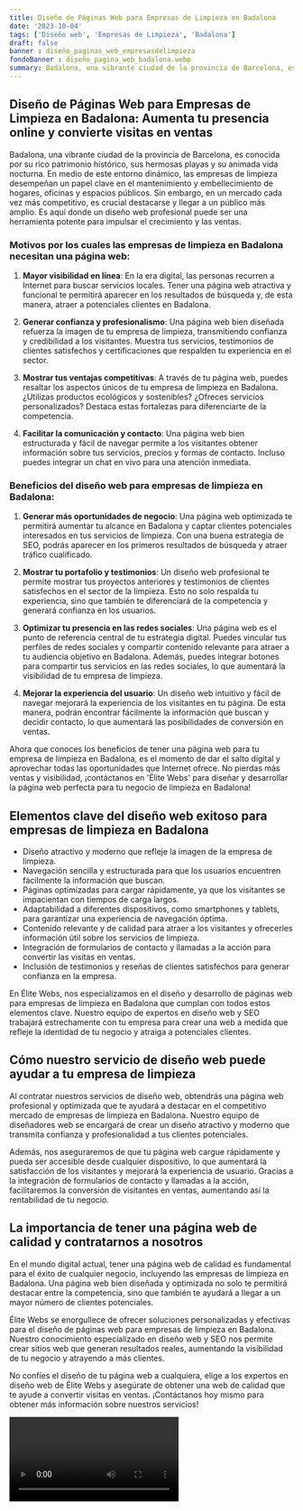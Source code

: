 ```yaml
---
title: Diseño de Páginas Web para Empresas de Limpieza en Badalona
date: '2023-10-04'
tags: ['Diseño web', 'Empresas de Limpieza', 'Badalona']
draft: false
banner : diseño_paginas_web_empresasdelimpieza
fondoBanner : diseño_pagina_web_badalona.webp
summary: Badalona, una vibrante ciudad de la provincia de Barcelona, es conocida por su rico patrimonio histórico, sus hermosas playas y su animada vida nocturna. En medio de este entorno dinámico, las empresas de limpieza desempeñan un papel clave en el mantenimiento y embellecimiento de hogares, oficinas y espacios públicos. Sin embargo, en un mercado cada vez más competitivo, es crucial destacarse y llegar a un público más amplio. Es aquí donde un diseño web profesional puede ser una herramienta potente para impulsar el crecimiento y las ventas.
---
```


## Diseño de Páginas Web para Empresas de Limpieza en Badalona: Aumenta tu presencia online y convierte visitas en ventas

Badalona, una vibrante ciudad de la provincia de Barcelona, es conocida por su rico patrimonio histórico, sus hermosas playas y su animada vida nocturna. En medio de este entorno dinámico, las empresas de limpieza desempeñan un papel clave en el mantenimiento y embellecimiento de hogares, oficinas y espacios públicos. Sin embargo, en un mercado cada vez más competitivo, es crucial destacarse y llegar a un público más amplio. Es aquí donde un diseño web profesional puede ser una herramienta potente para impulsar el crecimiento y las ventas.

### Motivos por los cuales las empresas de limpieza en Badalona necesitan una página web:

1. **Mayor visibilidad en línea**: En la era digital, las personas recurren a Internet para buscar servicios locales. Tener una página web atractiva y funcional te permitirá aparecer en los resultados de búsqueda y, de esta manera, atraer a potenciales clientes en Badalona.

2. **Generar confianza y profesionalismo**: Una página web bien diseñada refuerza la imagen de tu empresa de limpieza, transmitiendo confianza y credibilidad a los visitantes. Muestra tus servicios, testimonios de clientes satisfechos y certificaciones que respalden tu experiencia en el sector.

3. **Mostrar tus ventajas competitivas**: A través de tu página web, puedes resaltar los aspectos únicos de tu empresa de limpieza en Badalona. ¿Utilizas productos ecológicos y sostenibles? ¿Ofreces servicios personalizados? Destaca estas fortalezas para diferenciarte de la competencia.

4. **Facilitar la comunicación y contacto**: Una página web bien estructurada y fácil de navegar permite a los visitantes obtener información sobre tus servicios, precios y formas de contacto. Incluso puedes integrar un chat en vivo para una atención inmediata.

### Beneficios del diseño web para empresas de limpieza en Badalona:

1. **Generar más oportunidades de negocio**: Una página web optimizada te permitirá aumentar tu alcance en Badalona y captar clientes potenciales interesados en tus servicios de limpieza. Con una buena estrategia de SEO, podrás aparecer en los primeros resultados de búsqueda y atraer tráfico cualificado.

2. **Mostrar tu portafolio y testimonios**: Un diseño web profesional te permite mostrar tus proyectos anteriores y testimonios de clientes satisfechos en el sector de la limpieza. Esto no solo respalda tu experiencia, sino que también te diferenciará de la competencia y generará confianza en los usuarios.

3. **Optimizar tu presencia en las redes sociales**: Una página web es el punto de referencia central de tu estrategia digital. Puedes vincular tus perfiles de redes sociales y compartir contenido relevante para atraer a tu audiencia objetivo en Badalona. Además, puedes integrar botones para compartir tus servicios en las redes sociales, lo que aumentará la visibilidad de tu empresa de limpieza.

4. **Mejorar la experiencia del usuario**: Un diseño web intuitivo y fácil de navegar mejorará la experiencia de los visitantes en tu página. De esta manera, podrán encontrar fácilmente la información que buscan y decidir contacto, lo que aumentará las posibilidades de conversión en ventas.

Ahora que conoces los beneficios de tener una página web para tu empresa de limpieza en Badalona, es el momento de dar el salto digital y aprovechar todas las oportunidades que Internet ofrece. No pierdas más ventas y visibilidad, ¡contáctanos en 'Élite Webs' para diseñar y desarrollar la página web perfecta para tu negocio de limpieza en Badalona!

<GifSeo />

<Cta />

## Elementos clave del diseño web exitoso para empresas de limpieza en Badalona

- Diseño atractivo y moderno que refleje la imagen de la empresa de limpieza.
- Navegación sencilla y estructurada para que los usuarios encuentren fácilmente la información que buscan.
- Páginas optimizadas para cargar rápidamente, ya que los visitantes se impacientan con tiempos de carga largos.
- Adaptabilidad a diferentes dispositivos, como smartphones y tablets, para garantizar una experiencia de navegación óptima.
- Contenido relevante y de calidad para atraer a los visitantes y ofrecerles información útil sobre los servicios de limpieza.
- Integración de formularios de contacto y llamadas a la acción para convertir las visitas en ventas.
- Inclusión de testimonios y reseñas de clientes satisfechos para generar confianza en la empresa.

En Élite Webs, nos especializamos en el diseño y desarrollo de páginas web para empresas de limpieza en Badalona que cumplan con todos estos elementos clave. Nuestro equipo de expertos en diseño web y SEO trabajará estrechamente con tu empresa para crear una web a medida que refleje la identidad de tu negocio y atraiga a potenciales clientes.

## Cómo nuestro servicio de diseño web puede ayudar a tu empresa de limpieza

Al contratar nuestros servicios de diseño web, obtendrás una página web profesional y optimizada que te ayudará a destacar en el competitivo mercado de empresas de limpieza en Badalona. Nuestro equipo de diseñadores web se encargará de crear un diseño atractivo y moderno que transmita confianza y profesionalidad a tus clientes potenciales.

Además, nos aseguraremos de que tu página web cargue rápidamente y pueda ser accesible desde cualquier dispositivo, lo que aumentará la satisfacción de los visitantes y mejorará la experiencia de usuario. Gracias a la integración de formularios de contacto y llamadas a la acción, facilitaremos la conversión de visitantes en ventas, aumentando así la rentabilidad de tu negocio.

## La importancia de tener una página web de calidad y contratarnos a nosotros

En el mundo digital actual, tener una página web de calidad es fundamental para el éxito de cualquier negocio, incluyendo las empresas de limpieza en Badalona. Una página web bien diseñada y optimizada no solo te permitirá destacar entre la competencia, sino que también te ayudará a llegar a un mayor número de clientes potenciales.

Élite Webs se enorgullece de ofrecer soluciones personalizadas y efectivas para el diseño de páginas web para empresas de limpieza en Badalona. Nuestro conocimiento especializado en diseño web y SEO nos permite crear sitios web que generan resultados reales, aumentando la visibilidad de tu negocio y atrayendo a más clientes.

No confíes el diseño de tu página web a cualquiera, elige a los expertos en diseño web de Élite Webs y asegúrate de obtener una web de calidad que te ayude a convertir visitas en ventas. ¡Contáctanos hoy mismo para obtener más información sobre nuestros servicios!

<Video />

<CtaBot job='Empresas de Limpieza' city='Badalona'/>

<Gmaps query='Badalona+españa+maps' />